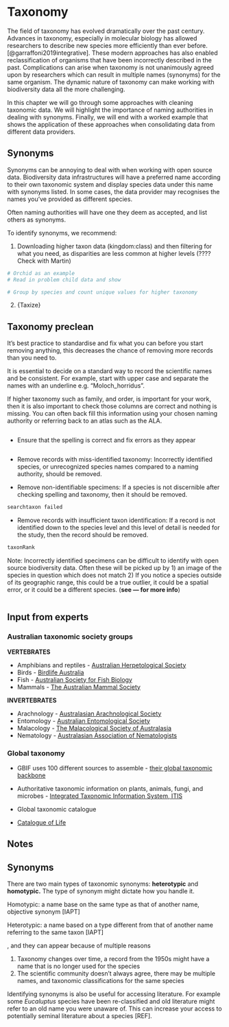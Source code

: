 # Taxonomy {#sec-standardise-taxonomy}

The field of taxonomy has evolved dramatically over the past century. Advances in taxonomy, especially in molecular biology has allowed researchers to describe new species more efficiently than ever before.  [@garraffoni2019integrative]. These modern approaches has also enabled reclassification of organisms that have been incorrectly described in the past. Complications can arise when taxonomy is not unanimously agreed upon by researchers which can result in multiple names (synonyms) for the same organism. The dynamic nature of taxonomy can make working with biodiversity data all the more challenging. 

In this chapter we will go through some approaches with cleaning taxonomic data. We will highlight the importance of naming authorities in dealing with synonyms. Finally, we will end with a worked example that shows the application of these approaches when consolidating data from different data providers.

<!-- Outline of section:  -->
<!-- - What is taxonomy - classification and naming system -->
<!-- - What is the problem with it -> it varies, data infrastructures have different systems -->
<!-- - Challenge with biodiveristy data -->
<!-- - What is the solution ->  -->
<!--   choose a naming authority -->
<!--   query with your ideal species list, some systems fuzzy match and will have synonyms -->
<!--     getting all the name columns including your own preferred naming authority to check if you back correct -->
<!--     taxonomic input from experts -->
<!--     synonyms standardisation -->
<!--     never will be perfect, so long as your process and decisions are consistent and documented and transparent -->


## Synonyms

Synonyms can be annoying to deal with when working with open source data. Biodiversity data infrastructures will have a preferred name according to their own taxonomic system and display species data under this name with synonyms listed. In some cases, the data provider may recognises the names you've provided as different species.

Often naming authorities will have one they deem as accepted, and list others as synonyms. 

To identify synonyms, we recommend:

1.  Downloading higher taxon data (kingdom:class) and then filtering for what you need, as disparities are less common at higher levels (???? Check with Martin)

```r
# Orchid as an example 
# Read in problem child data and show

# Group by species and count unique values for higher taxonomy
```

2. {Taxize}

## Taxonomy preclean 

It's best practice to standardise and fix what you can before you start removing anything, this decreases the chance of removing more records than you need to.

It is essential to decide on a standard way to record the scientific names and be consistent. For example, start with upper case and separate the names with an underline e.g. "Moloch_horridus".


<!-- I dont know where this should go -->
If higher taxonomy such as family, and order, is important for your work,  then it is also important to check those columns are correct and nothing is missing. You can often back fill this information using your chosen naming authority or referring back to an atlas such as the ALA. 

```r

```



- Ensure that the spelling is correct and fix errors as they appear

```r

```


-   Remove records with miss-identified taxonomy: Incorrectly identified species, or unrecognized species names compared to a naming authority, should be removed.


-   Remove non-identifiable specimens: If a species is not discernible after checking spelling and taxonomy, then it should be removed.



```r
searchtaxon failed
```

-   Remove records with insufficient taxon identification: If a record is not identified down to the species level and this level of detail is needed for the study, then the record should be removed.

```r
taxonRank
```


Note: Incorrectly identified specimens can be difficult to identify with open source biodiversity data. Often these will be picked up by 1) an image of the species in question which does not match 2) If you notice a species outside of its geographic range, this could be a true outlier, it could be a spatial error, or it could be a different species. (**see --- for more info**)

```r

```

## Input from experts

### Australian taxonomic society groups

**VERTEBRATES**

-   Amphibians and reptiles - [Australian Herpetological Society](https://ahs.org.au/)\
-   Birds - [Birdlife Australia](https://www.birdlife.org.au/)\
-   Fish - [Australian Society for Fish Biology](https://www.asfb.org.au/)\
-   Mammals - [The Australian Mammal Society](https://australianmammals.org.au/)

**INVERTEBRATES**

-   Arachnology - [Australasian Arachnological Society](www.australasianarachnologicalsociety.org)\
-   Entomology - [Australian Entomological Society](https://www.austentsoc.org.au/)\
-   Malacology - [The Malacological Society of Australasia](https://www.malsocaus.org/)\
-   Nematology - [Australasian Association of Nematologists](https://www.nematologists.org.au/)

### Global taxonomy

-   GBIF uses 100 different sources to assemble - [their global taxonomic backbone](https://www.gbif.org/dataset/d7dddbf4-2cf0-4f39-9b2a-bb099caae36c)

-   Authoritative taxonomic information on plants, animals, fungi, and microbes - [Integrated Taxonomic Information System, ITIS](https://www.itis.gov/)

-   Global taxonomic catalogue 

- [Catalogue of Life](https://www.catalogueoflife.org/)


## Notes

## Synonyms

There are two main types of taxonomic synonyms: **heterotypic** and **homotypic.** The type of synonym might dictate how you handle it.

Homotypic: a name base on the same type as that of another name, objective synonym \[IAPT\]

Heterotypic: a name based on a type different from that of another name referring to the same taxon \[IAPT\]

, and they can appear because of multiple reasons

1.  Taxonomy changes over time, a record from the 1950s might have a name that is no longer used for the species
2.  The scientific community doesn't always agree, there may be multiple names, and taxonomic classifications for the same species


Identifying synonyms is also be useful for accessing literature. For example some *Eucaluptus* species have been re-classified and old literature might refer to an old name you were unaware of. This can increase your access to potentially seminal literature about a species \[REF\].

## 